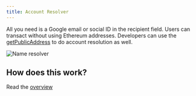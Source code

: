 ```yaml
---
title: Account Resolver
---
```


All you need is a Google email or social ID in the recipient field. Users can
transact without using Ethereum addresses. Developers can use the
[getPublicAddress](https://docs.tor.us/api-reference/address-resolver#getpublicaddress)
to do account resolution as well.

![Name resolver](../../../static/assets/nameresolver.png)

## How does this work?

Read the [overview](https://docs.tor.us/#operation)
